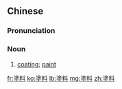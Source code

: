 ==Chinese==
{{zh-forms|s=涂料}}

===Pronunciation===
{{zh-pron
|m=túliào,er=y
|c=tou4 liu6-2
|mn=qz,xm,zz:tô͘-liāu
|cat=n
}}

===Noun===
{{zh-noun}}

# [[coating]]; [[paint]]

[[fr:塗料]]
[[ko:塗料]]
[[lb:塗料]]
[[mg:塗料]]
[[zh:塗料]]